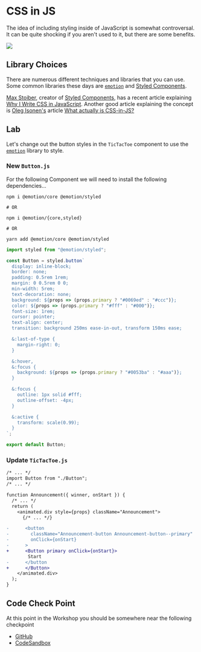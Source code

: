 # CSS in JS

The idea of including styling inside of JavaScript is somewhat controversal. It can be quite shocking if you aren't used to it, but there are some benefits.

![](./images/baby-scared.gif)

## Library Choices

There are numerous different techniques and libraries that you can use. Some common libraries these days are [`emotion`](https://github.com/emotion-js/emotion) and [Styled Components](https://www.styled-components.com/).

[Max Stoiber](https://mobile.twitter.com/mxstbr), creator of [Styled Components](https://www.styled-components.com/), has a recent article explaining [Why I Write CSS in JavaScript](https://mxstbr.com/thoughts/css-in-js/). Another good article explaining the concept is [Oleg Isonen's](https://mobile.twitter.com/oleg008) article [What actually is CSS-in-JS?](https://medium.com/dailyjs/what-is-actually-css-in-js-f2f529a2757)

## Lab

Let's change out the button styles in the `TicTacToe` component to use the [`emotion`](https://github.com/emotion-js/emotion) library to style.

### New `Button.js`

For the following Component we will need to install the following dependencies...

```shell
npm i @emotion/core @emotion/styled

# OR

npm i @emotion/{core,styled}

# OR

yarn add @emotion/core @emotion/styled
```

```jsx
import styled from "@emotion/styled";

const Button = styled.button`
  display: inline-block;
  border: none;
  padding: 0.5rem 1rem;
  margin: 0 0.5rem 0 0;
  min-width: 5rem;
  text-decoration: none;
  background: ${props => (props.primary ? "#0069ed" : "#ccc")};
  color: ${props => (props.primary ? "#fff" : "#000")};
  font-size: 1rem;
  cursor: pointer;
  text-align: center;
  transition: background 250ms ease-in-out, transform 150ms ease;

  &:last-of-type {
    margin-right: 0;
  }

  &:hover,
  &:focus {
    background: ${props => (props.primary ? "#0053ba" : "#aaa")};
  }

  &:focus {
    outline: 1px solid #fff;
    outline-offset: -4px;
  }

  &:active {
    transform: scale(0.99);
  }
`;

export default Button;
```

### Update `TicTacToe.js`

```diff
/* ... */
import Button from "./Button";
/* ... */

function Announcement({ winner, onStart }) {
  /* ... */
  return (
    <animated.div style={props} className="Announcement">
      {/* ... */}

-      <button
-        className="Announcement-button Announcement-button--primary"
-        onClick={onStart}
-      >
+      <Button primary onClick={onStart}>
        Start
-      </button
+      </Button>
    </animated.div>
  );
}
```

## Code Check Point

At this point in the Workshop you should be somewhere near the following checkpoint

- [GitHub](https://github.com/elijahmanor/react-fun/tree/master/packages/11-css-in-js)
- [CodeSandbox](https://codesandbox.io/s/github/elijahmanor/react-fun/tree/master/packages/11-css-in-js)
